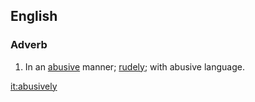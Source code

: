 ==English==

===Adverb===
{{en-adv}}

#In an [[abusive]] manner; [[rudely]]; with abusive language.

[[it:abusively]]